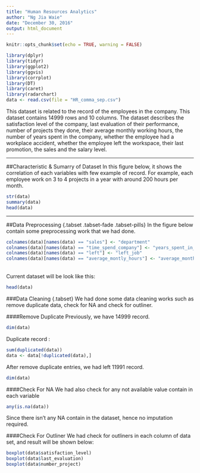 ```yaml
---
title: "Human Resources Analytics"
author: "Ng Jia Waie"
date: "December 30, 2016"
output: html_document
---
```


```r
knitr::opts_chunk$set(echo = TRUE, warning = FALSE)
```

```r
library(dplyr)
library(tidyr)
library(ggplot2)
library(ggvis)
library(corrplot)
library(DT)
library(caret)
library(radarchart)
data <- read.csv(file = "HR_comma_sep.csv")
```

This dataset is related to the record of the employees in the company. This dataset contains 14999 rows and 10 columns. The dataset describes the satisfaction level of the company, last evaluation of their performance, number of projects they done, their average monthly working hours, the number of years spent in the company, whether the employee had a workplace accident, whether the employee left the workspace, their last promotion, the sales and the salary level.
<hr>
##Characteristic & Sumarry of Dataset 
In this figure below, it shows the correlation of each variables with few example of record. For example, each employee work on 3 to 4 projects in a year with around 200 hours per month.
```r
str(data)
summary(data)
head(data)
```
<hr>
##Data Preprocessing {.tabset .tabset-fade .tabset-pills}
In the figure below contain some preprocessing work that we had done.
```r
colnames(data)[names(data) == "sales"] <- "department"
colnames(data)[names(data) == "time_spend_company"] <- "years_spent_in_company"
colnames(data)[names(data) == "left"] <- "left_job"
colnames(data)[names(data) == "average_montly_hours"] <- "average_monthly_hours"
```
<br>
Current dataset will be look like this:
```r
head(data)
```
###Data Cleaning {.tabset}
We had done some data cleaning works such as remove duplicate data, check for NA and check for outliner. 

####Remove Duplicate
Previously, we have 14999 record.
```r
dim(data)
```
Duplicate record :
```r
sum(duplicated(data))
data <- data[!duplicated(data),]
```
After remove duplicate entries, we had left 11991 record.
```r
dim(data)
```

####Check For NA
We had also check for any not available value contain in each variable
```r
any(is.na(data))
```
Since there isn't any NA contain in the dataset, hence no imputation required.
<br>

####Check For Outliner
We had check for outliners in each column of data set, and result will be shown below:

```r
boxplot(data$satisfaction_level)
boxplot(data$last_evaluation)
boxplot(data$number_project)
```



